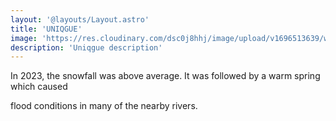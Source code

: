```yaml
---
layout: '@layouts/Layout.astro'
title: 'UNIQGUE'
image: 'https://res.cloudinary.com/dsc0j8hhj/image/upload/v1696513639/work-sample/uniqgue.png'
description: 'Uniqgue description'
---
```


In 2023, the snowfall was above average.
It was followed by a warm spring which caused

flood conditions in many of the nearby rivers.
